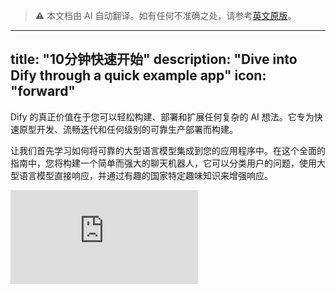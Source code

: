 > ⚠️ 本文档由 AI 自动翻译。如有任何不准确之处，请参考[英文原版](../../../../en/documentation/pages/getting-started/quick-start.mdx)。

---
title: "10分钟快速开始"
description: "Dive into Dify through a quick example app"
icon: "forward"
---

Dify 的真正价值在于您可以轻松构建、部署和扩展任何复杂的 AI 想法。它专为快速原型开发、流畅迭代和任何级别的可靠生产部署而构建。

让我们首先学习如何将可靠的大型语言模型集成到您的应用程序中。在这个全面的指南中，您将构建一个简单而强大的聊天机器人，它可以分类用户的问题，使用大型语言模型直接响应，并通过有趣的国家特定趣味知识来增强响应。

<iframe 
  className="w-full aspect-video rounded-xl" 
  src="https://www.youtube.com/embed/opKZRpfd80k?si=HEkyjRpiYheMyrZ0" 
  title="Dify Quick Start Video" 
  frameBorder="0" 
  allow="accelerometer; autoplay; clipboard-write; encrypted-media; gyroscope; picture-in-picture" 
  allowFullScreen 
/>

## 步骤 1：创建新工作流（2 分钟）

1. 前往 **工作室** > **工作流** > **从空白创建** > **编排** > **新对话流** > **创建**

## 步骤 2：添加工作流节点（6 分钟）

<Tip>
  当您想要引用任何变量时，请先键入 `{` 或 `/`，您可以看到工作流中可用的不同变量。
</Tip>

### 1. 大型语言模型节点和输出：理解并回答问题

<Info>
  `大型语言模型` 节点向语言模型发送提示词以根据用户输入生成响应。它抽象了 API 调用、速率限制和基础设施的复杂性，因此您可以专注于设计逻辑。
</Info>

<Steps>
  <Step title="创建大型语言模型节点">
    使用 `添加节点` 按钮创建一个大型语言模型节点，并将其连接到您的开始节点
  </Step>
  
  <Step title="配置模型">
    选择一个默认模型
  </Step>
  
  <Step title="设置系统提示词">
    将以下内容粘贴到系统提示词字段中：

    ```text
    The user will ask a question about a country. The question is {{sys.query}}  
    Tasks: 
    1. Identify the country mentioned. 
    2. Rephrase the question clearly. 
    3. Answer the question using general knowledge. 
    
    Respond in the following JSON format: 
    {   
      "country": "<country name>",
      "question": "<rephrased question>",
      "answer": "<direct answer to the question>" 
    }
    ```
  </Step>
  
  <Step title="启用结构化输出">
    **启用结构化输出** 让您能够轻松控制大型语言模型将返回什么，并确保一致的、机器可读的输出，用于下游精确数据提取或条件逻辑中的使用。
    
    - 切换输出变量结构化为开启 > `配置` 并点击 `从 JSON 导入`
    - 粘贴：
    
    ```json
    {   
      "country": "string",   
      "question": "string",   
      "answer": "string" 
    }
    ```
  </Step>
</Steps>

### 2. 代码块：获取趣味知识

<Info>
  `代码` 节点使用代码执行自定义逻辑。它让您可以在可视化工作流中恰好需要的地方注入代码，为您节省了搭建整个后端的工作。
</Info>

<Steps>
  <Step title="创建代码节点">
    使用 `添加节点` 按钮创建一个 `代码` 节点并连接到大型语言模型块
  </Step>
  
  <Step title="配置输入变量">
    将一个 `输入变量` 名称更改为 "country" 并将变量设置为 `structured_output` > `country`
  </Step>
  
  <Step title="添加 Python 代码">
    将以下代码粘贴到 `PYTHON3` 中：

    ```python
    def main(country: str) -> dict:     
      country_name = country.lower()     
      fun_facts = {
        "japan": "Japan has more than 5 million vending machines.",
        "italy": "Italy has more UNESCO World Heritage sites than any other country."     
      }     
      fun_fact = fun_facts.get(country_name, f"No fun fact available for {country.title()}.")
      return {"fun_fact": fun_fact}
    ```
  </Step>
  
  <Step title="重命名输出变量">
    将输出变量 `result` 更改为 `fun_fact` 以获得更好的标记变量
  </Step>
</Steps>

### 3. 回答节点：给用户的最终答案

<Info>
  `回答` 节点创建一个干净的最终输出以返回。
</Info>

<Steps>
  <Step title="创建回答节点">
    使用 `添加节点` 按钮创建一个 `回答` 节点
  </Step>
  
  <Step title="配置回答字段">
    将以下内容粘贴到回答字段中：

    ```text
    Q: {{ structured_output.question }} 

    A: {{ structured_output.answer }} 

    Fun Fact: {{ fun_fact }}
    ```
  </Step>
</Steps>

结束工作流：

<img
  src="/images/quick-start-workflow-overview.png"
  alt="Complete workflow diagram showing LLM, Code, and Answer nodes connected"
  style={{ width: "100%" }}
/>

---

## 步骤 3：测试机器人（3 分钟）

点击 `预览`，然后询问：

- "法国的首都是什么？"
- "告诉我日本料理"
- "描述意大利的文化"
- 任何其他问题

确保您的机器人按预期工作！

## 您已完成机器人！

本指南展示了如何可靠且可扩展地集成语言模型，而无需重新发明基础设施。通过 Dify 的可视化工作流和模块化节点，您不仅构建得更快，还采用了用于大型语言模型驱动应用程序的干净、生产就绪的架构。

{/*
Contributing Section
DO NOT edit this section!
It will be automatically generated by the script.
*/}

---

[编辑此页面](https://github.com/langgenius/dify-docs/edit/main/en/documentation/pages/getting-started/quick-start.mdx) | [报告问题](https://github.com/langgenius/dify-docs/issues/new?template=docs.yml)
